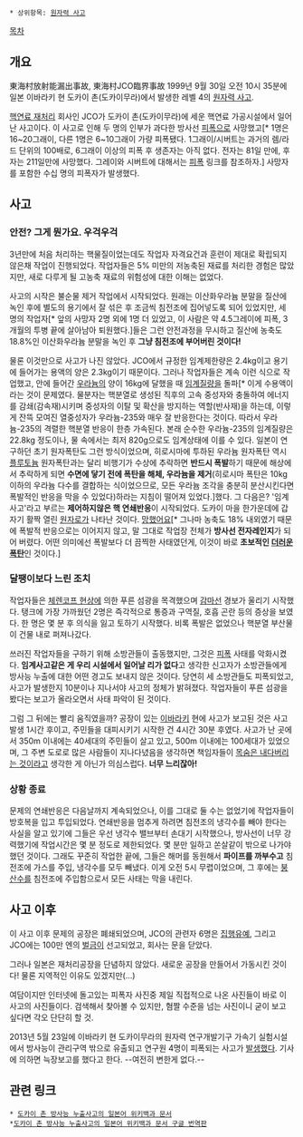 * 상위항목: [[원자력 사고]]
[[목차]]
== 개요 ==
東海村放射能漏出事故, 東海村JCO臨界事故
1999년 9월 30일 오전 10시 35분에 일본 이바라키 현 도카이 촌(도카이무라)에서 발생한 레벨 4의 [[원자력 사고]].

[[핵연료 재처리]] 회사인 JCO가 도카이 촌(도카이무라)에 세운 핵연료 가공시설에서 일어난 사고이다. 이 사고로 인해 두 명의 인부가 과다한 방사선 [[피폭]]으로 사망했고[* 1명은 16~20그래이, 다른 1명은 6~10그래이 가량 피폭됐다. 1그래이/시버트는 과거의 렘/라드 단위의 100배로, 6그래이 이상의 피폭 후 생존자는 아직 없다. 전자는 81일 만에, 후자는 211일만에 사망했다. 그레이와 시버트에 대해서는 [[피폭]] 링크를 참조하자.] 사망자를 포함한 수십 명의 피폭자가 발생했다. 

== 사고 ==
=== 안전? 그게 뭔가요. 우걱우걱 ===
3년만에 처음 처리하는 핵물질이었는데도 작업자 자격요건과 훈련이 제대로 확립되지 않은채 작업이 진행되었다. 작업자들은 5% 미만의 저농축된 재료를 처리한 경험은 많았지만, 새로 다루게 될 고농축 재료의 위험성에 대한 이해는 없었다.

사고의 시작은 불순물 제거 작업에서 시작되었다. 원래는 이산화우라늄 분말을 질산에 녹인 후에 별도의 용기에서 잘 섞은 후 조금씩 침전조에 집어넣도록 되어 있었지만, 세 명의 작업자[* 앞의 사망자 2명 외에 1명 더 있었고, 이 사람은 약 4.5그레이에 피폭, 3개월의 투병 끝에 살아남아 퇴원했다.]들은 그런 안전과정을 무시하고 질산에 농축도 18.8%인 이산화우라늄 분말을 녹인 후 '''그냥 침전조에 부어버린 것이다!'''

물론 이것만으로 사고가 나진 않았다. JCO에서 규정한 임계제한량은 2.4kg이고 용기에 들어가는 용액의 양은 2.3kg이기 때문이다. 그러나 작업자들은 계속 이런 식으로 작업했고, 안에 들어간 [[우라늄]]의 양이 16kg에 달했을 때 [[임계질량]]을 돌파[* 이게 수용액이라는 것이 문제였다. 물분자는 핵분열로 생성된 직후의 고속 중성자와 충돌하여 에너지를 감쇄(감속재)시키며 중성자의 이탈 및 확산을 방지하는 역할(반사재)을 하는데, 이렇게 잔뜩 모여진 열중성자가 우라늄-235와 매우 잘 반응한다는 것이다. 따라서 우라늄-235의 격렬한 핵분열 반응이 한층 가속된다. 본래 순수한 우라늄-235의 임계질량은 22.8kg 정도이나, 물 속에서는 최저 820g으로도 임계상태에 이를 수 있다. 일본이 연구하던 초기 원자폭탄도 그런 방식이었으며, 히로시마에 투하된 우라늄 원자폭탄 역시 [[플루토늄]] 원자폭탄과는 달리 비행기가 수상에 추락하면 '''반드시 폭발'''하기 때문에 해상에서 추락하게 되면 '''수면에 닿기 전에 폭탄을 해체, 우라늄을 제거'''(히로시마 폭탄은 10kg 이하의 우라늄 다수를 결합하는 식이었으므로, 모든 우라늄 조각을 충분히 분산시킨다면 폭발적인 반응을 막을 수 있었다)하라는 지침이 떨어져 있었다.]했다. 그 다음은? '임계사고'라고 부르는 '''제어하지않은 핵 연쇄반응'''이 시작되었다. 도카이 마을 한가운데에 갑자기 활짝 열린 [[원자로]]가 나타난 것이다. [[망했어요]][* 그나마 농축도 18% 내외였기 때문에 폭발적 반응으로는 이어지지 않고, 말 그대로 작업장 전체가 '''방사선 전자레인지'''가 되어 버렸다. 어떤 의미에선 폭발보다 더 끔찍한 사태였던게, 이것이 바로 '''초보적인 [[더러운 폭탄]]'''인 것이다.]

=== 달팽이보다 느린 조치 ===
작업자들은 [[체렌코프 현상]]에 의한 푸른 섬광을 목격했으며 [[감마선]] 경보가 울리기 시작했다. 탱크에 가장 가까웠던 2명은 즉각적으로 통증과 구역질, 호흡 곤란 등의 증상을 보였다. 한 명은 몇 분 후 의식을 잃고 토하기 시작했다. 비록 폭발은 없었으나 핵분열 부산물이 건물 내로 퍼져나갔다.

쓰러진 작업자들을 구하기 위해 소방관들이 출동했지만, 그것은 [[피폭]] 사태를 악화시켰다. '''임계사고같은 게 우리 시설에서 일어날 리가 없다'''고 생각한 신고자가 소방관들에게 방사능 누출에 대한 어떤 경고도 보내지 않은 것이다. 당연히 세 소방관들도 피폭되었고, 사고가 발생한지 10분이나 지나서야 사고의 정체가 밝혀졌다. 작업자들이 푸른 섬광을 봤다는 보고가 올라오면서 사태 파악이 된 것이다.

그럼 그 뒤에는 빨리 움직였을까? 공장이 있는 [[이바라키]] 현에 사고가 보고된 것은 사고 발생 1시간 후이고, 주민들을 대피시키기 시작한 건 4시간 30분 후였다. 사고가 난 곳에서 350m 이내에는 40세대의 주민들이 살고 있고, 500m 이내에는 100세대가 있었으며, 그 주변 도로로 많은 사람들이 지나다녔음을 생각하면 책임자들이 [[목숨은 내다버리는 것]]이라고 생각한 게 아닌가 의심스럽다. '''너무 느리잖아!'''

=== 상황 종료 ===
문제의 연쇄반응은 다음날까지 계속되었으나, 이를 그대로 둘 수는 없었기에 작업자들이 방호복을 입고 투입되었다. 연쇄반응을 멈추게 하려면 침전조의 냉각수를 빼야 한다는 사실을 알고 있기에 그들은 우선 냉각수 밸브부터 손대기 시작했으나, 방사선이 너무 강력했기에 작업시간은 몇 분 정도로 제한되었다. 몇 분만 일하고 쏜살같이 밖으로 나가야 했던 것이다. 그래도 꾸준히 작업한 끝에, 그들은 해머를 동원해서  '''파이프를 까부수고''' 침전조에 가스를 주입, 냉각수를 모두 빼냈다. 이게 오전 5시 무렵이었으며, 그 후에는 [[붕산]]수를 침전조에 주입함으로서 모든 사태는 막을 내린다. 

== 사고 이후 ==
이 사고 이후 문제의 공장은 폐쇄되었으며, JCO의 관련자 6명은 [[집행유예]], 그리고 JCO에는 100만 엔의 [[벌금]]이 선고되었고, 회사는 문을 닫았다. 

그러나 일본은 재처리공장을 단념하지 않았다. 새로운 공장을 만들어서 가동시킨 것이다! 물론 지역적인 이유도 있겠지만(...)

여담이지만 인터넷에 돌고있는 피폭자 사진중 제일 직접적으로 나온 사진들이 바로 이 사고의 사진들이다. 검색해서 찾아볼 수 있지만, 혐짤 수준을 넘는 사진이니 굳이 보고 싶다면 각오 단단히 할 것.

2013년 5월 23일에 이바라키 현 도카이무라의 원자력 연구개발기구 가속기 실험시설에서 방사능이 관리구역 밖으로 유출되고 연구원 4명이 피폭되는 사고가 [http://news.naver.com/main/ranking/read.nhn?mid=etc&sid1=111&rankingType=popular_day&oid=001&aid=0006278264&date=20130525&type=0&rankingSeq=4&rankingSectionId=104 발생했다]. 기사에 의하면 늑장보고를 했다고 한다. --여전히 변한게 없다.--

== 관련 링크 ==
 * [http://ja.wikipedia.org/wiki/%E6%9D%B1%E6%B5%B7%E6%9D%91JCO%E8%87%A8%E7%95%8C%E4%BA%8B%E6%95%85 도카이 촌 방사능 누출사고의 일본어 위키백과 문서]
 *[http://translate.google.co.kr/translate?hl=ko&sl=ja&u=http://ja.wikipedia.org/wiki/%25E6%259D%25B1%25E6%25B5%25B7%25E6%259D%2591JCO%25E8%2587%25A8%25E7%2595%258C%25E4%25BA%258B%25E6%2595%2585&ei=xSFhTfHsGIGWvAOhnPWFAg&sa=X&oi=translate&ct=result&resnum=1&sqi=2&ved=0CDEQ7gEwAAprev=/search%3Fq%3D%25E6%259D%25B1%25E6%25B5%25B7%25E6%259D%2591jco%25E8%2587%25A8%25E7%2595%258C%25E4%25BA%258B%25E6%2595%2585%26hl%3Dko%26newwindow%3D1%26prmd%3Divns 도카이 촌 방사능 누출사고의 일본어 위키백과 문서 구글 번역판]
